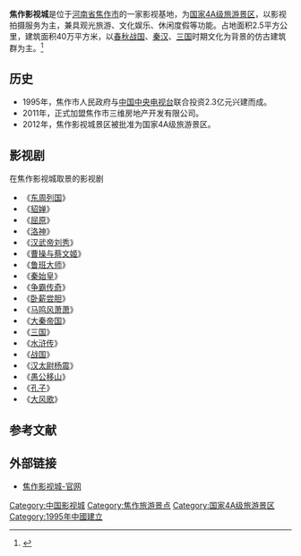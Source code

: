 '''焦作影视城'''是位于[[河南省|河南省]][[焦作市|焦作市]]的一家影视基地，为[[国家4A级旅游景区|国家4A级旅游景区]]，以影视拍摄服务为主，兼具观光旅游、文化娱乐、休闲度假等功能。占地面积2.5平方公里，建筑面积40万平方米，以[[春秋战国|春秋战国]]、[[秦|秦]][[汉|汉]]、[[三国|三国]]时期文化为背景的仿古建筑群为主。<ref>{{Cite web |url=http://www.jzysc.com/ycjj.asp |title=焦作影视城简介 |access-date=2013-04-20 |archive-date=2020-12-05 |archive-url=https://web.archive.org/web/20201205022227/http://jzysc.com/ycjj.asp |dead-url=no }}</ref>

== 历史 ==
* 1995年，焦作市人民政府与[[中国中央电视台|中国中央电视台]]联合投资2.3亿元兴建而成。
* 2011年，正式加盟焦作市三维房地产开发有限公司。
* 2012年，焦作影视城景区被批准为国家4A级旅游景区。

== 影视剧 ==
在焦作影视城取景的影视剧

* 《[[东周列国|东周列国]]》
* 《[[貂婵|貂婵]]》
* 《[[屈原|屈原]]》
* 《[[洛神|洛神]]》
* 《[[汉武帝刘秀|汉武帝刘秀]]》
* 《[[曹操与蔡文姬|曹操与蔡文姬]]》
* 《[[鲁班大师|鲁班大师]]》
* 《[[秦始皇|秦始皇]]》
* 《[[争霸传奇|争霸传奇]]》
* 《[[卧薪尝胆_(电视剧)|卧薪尝胆]]》
* 《[[马鸣风萧萧|马鸣风萧萧]]》
* 《[[大秦帝国|大秦帝国]]》
* 《[[三国_(电视剧)|三国]]》
* 《[[水浒传_(2011年电视剧)|水浒传]]》
* 《[[战国_(电影)|战国]]》
* 《[[汉太尉杨震|汉太尉杨震]]》
* 《[[愚公移山|愚公移山]]》
* 《[[孔子_(电影)|孔子]]》
* 《[[大风歌|大风歌]]》

== 参考文献 ==
{{reflist}}

== 外部链接 ==
* [http://www.jzysc.com/ 焦作影视城-官网] {{Wayback|url=http://www.jzysc.com/ |date=20210118065827 }}
{{焦作旅游资源}}
{{DEFAULTSORT:J焦}}
[[Category:中国影视城|Category:中国影视城]]
[[Category:焦作旅游景点|Category:焦作旅游景点]]
[[Category:国家4A级旅游景区|Category:国家4A级旅游景区]]
[[Category:1995年中國建立|Category:1995年中國建立]]